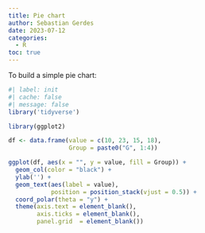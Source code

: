 ```yaml
---
title: Pie chart
author: Sebastian Gerdes
date: 2023-07-12
categories:
  - R
toc: true
---
```


To build a simple pie chart:
```r
#| label: init
#| cache: false
#| message: false
library('tidyverse')

library(ggplot2)

df <- data.frame(value = c(10, 23, 15, 18),
                 Group = paste0("G", 1:4))

ggplot(df, aes(x = "", y = value, fill = Group)) +
  geom_col(color = "black") +
  ylab('') + 
  geom_text(aes(label = value),
            position = position_stack(vjust = 0.5)) +
  coord_polar(theta = "y") + 
  theme(axis.text = element_blank(),
        axis.ticks = element_blank(),
        panel.grid  = element_blank())
```
